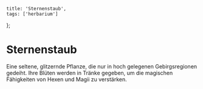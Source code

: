     title: 'Sternenstaub',
    tags: ['herbarium']
};

# Sternenstaub

Eine seltene, glitzernde Pflanze, die nur in hoch gelegenen Gebirgsregionen gedeiht. Ihre Blüten werden in Tränke gegeben, um die magischen Fähigkeiten von Hexen und Magii zu verstärken.
